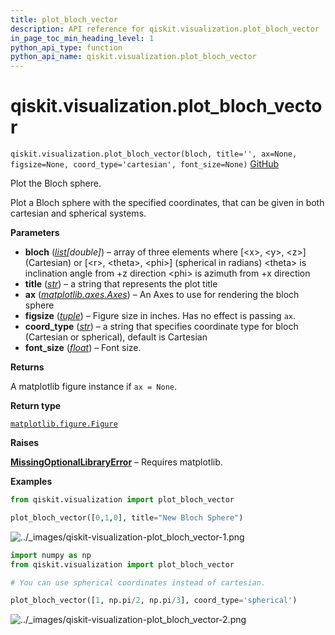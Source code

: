```yaml
---
title: plot_bloch_vector
description: API reference for qiskit.visualization.plot_bloch_vector
in_page_toc_min_heading_level: 1
python_api_type: function
python_api_name: qiskit.visualization.plot_bloch_vector
---
```


<span id="qiskit-visualization-plot-bloch-vector" />

# qiskit.visualization.plot\_bloch\_vector

<span id="qiskit.visualization.plot_bloch_vector" />

`qiskit.visualization.plot_bloch_vector(bloch, title='', ax=None, figsize=None, coord_type='cartesian', font_size=None)` [GitHub](https://github.com/qiskit/qiskit/tree/stable/0.46/qiskit/visualization/state_visualization.py "view source code")

Plot the Bloch sphere.

Plot a Bloch sphere with the specified coordinates, that can be given in both cartesian and spherical systems.

**Parameters**

*   **bloch** ([*list*](https://docs.python.org/3/library/stdtypes.html#list "(in Python v3.12)")*\[double]*) – array of three elements where \[\<x>, \<y>, \<z>] (Cartesian) or \[\<r>, \<theta>, \<phi>] (spherical in radians) \<theta> is inclination angle from +z direction \<phi> is azimuth from +x direction
*   **title** ([*str*](https://docs.python.org/3/library/stdtypes.html#str "(in Python v3.12)")) – a string that represents the plot title
*   **ax** ([*matplotlib.axes.Axes*](https://matplotlib.org/stable/api/_as_gen/matplotlib.axes.Axes.html#matplotlib.axes.Axes "(in Matplotlib v3.8.3)")) – An Axes to use for rendering the bloch sphere
*   **figsize** ([*tuple*](https://docs.python.org/3/library/stdtypes.html#tuple "(in Python v3.12)")) – Figure size in inches. Has no effect is passing `ax`.
*   **coord\_type** ([*str*](https://docs.python.org/3/library/stdtypes.html#str "(in Python v3.12)")) – a string that specifies coordinate type for bloch (Cartesian or spherical), default is Cartesian
*   **font\_size** ([*float*](https://docs.python.org/3/library/functions.html#float "(in Python v3.12)")) – Font size.

**Returns**

A matplotlib figure instance if `ax = None`.

**Return type**

[`matplotlib.figure.Figure`](https://matplotlib.org/stable/api/figure_api.html#matplotlib.figure.Figure "(in Matplotlib v3.8.3)")

**Raises**

[**MissingOptionalLibraryError**](exceptions#qiskit.exceptions.MissingOptionalLibraryError "qiskit.exceptions.MissingOptionalLibraryError") – Requires matplotlib.

**Examples**

```python
from qiskit.visualization import plot_bloch_vector

plot_bloch_vector([0,1,0], title="New Bloch Sphere")
```

![../\_images/qiskit-visualization-plot\_bloch\_vector-1.png](/images/api/qiskit/0.46/qiskit-visualization-plot_bloch_vector-1.png)

```python
import numpy as np
from qiskit.visualization import plot_bloch_vector

# You can use spherical coordinates instead of cartesian.

plot_bloch_vector([1, np.pi/2, np.pi/3], coord_type='spherical')
```

![../\_images/qiskit-visualization-plot\_bloch\_vector-2.png](/images/api/qiskit/0.46/qiskit-visualization-plot_bloch_vector-2.png)

